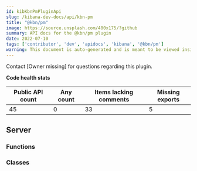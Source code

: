 ```yaml
---
id: kibKbnPmPluginApi
slug: /kibana-dev-docs/api/kbn-pm
title: "@kbn/pm"
image: https://source.unsplash.com/400x175/?github
summary: API docs for the @kbn/pm plugin
date: 2022-07-10
tags: ['contributor', 'dev', 'apidocs', 'kibana', '@kbn/pm']
warning: This document is auto-generated and is meant to be viewed inside our experimental, new docs system. Reach out in #docs-engineering for more info.
---
```




Contact [Owner missing] for questions regarding this plugin.

**Code health stats**

| Public API count  | Any count | Items lacking comments | Missing exports |
|-------------------|-----------|------------------------|-----------------|
| 45 | 0 | 33 | 5 |

## Server

### Functions
<DocDefinitionList data={kbnPmObj.server.functions}/>

### Classes
<DocDefinitionList data={kbnPmObj.server.classes}/>

